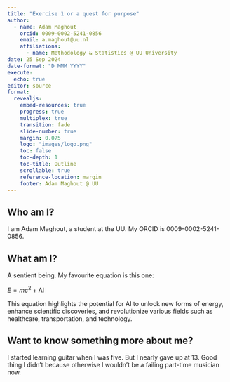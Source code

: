 ```yaml
---
title: "Exercise 1 or a quest for purpose"
author: 
  - name: Adam Maghout
    orcid: 0009-0002-5241-0856
    email: a.maghout@uu.nl
    affiliations:
      - name: Methodology & Statistics @ UU University
date: 25 Sep 2024
date-format: "D MMM YYYY"
execute: 
  echo: true
editor: source
format: 
  revealjs:
    embed-resources: true
    progress: true
    multiplex: true
    transition: fade
    slide-number: true
    margin: 0.075
    logo: "images/logo.png" 
    toc: false
    toc-depth: 1
    toc-title: Outline
    scrollable: true
    reference-location: margin
    footer: Adam Maghout @ UU
---
```


## Who am I?

I am Adam Maghout, a student at the UU. My ORCID is 0009-0002-5241-0856.

## What am I?

A sentient being. My favourite equation is this one:

$E = mc^2 + \text{AI}$

This equation highlights the potential for AI to unlock new forms of energy, enhance scientific discoveries, and revolutionize various fields such as healthcare, transportation, and technology.

## Want to know something more about me?

I started learning guitar when I was five. But I nearly gave up at 13. Good thing I didn't because otherwise I wouldn't be a failing part-time musician now.
